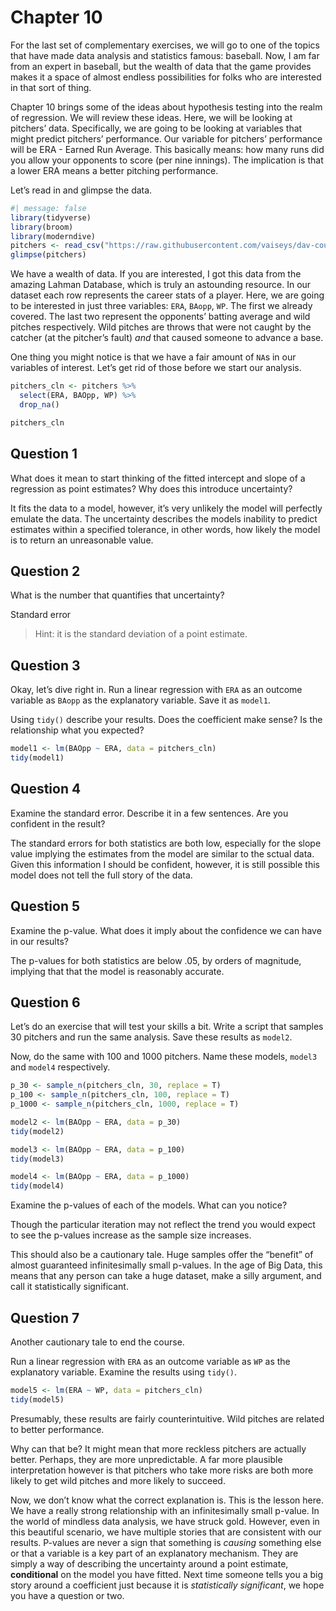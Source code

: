 # Chapter 10  

For the last set of complementary exercises, we will go to one of the topics that have made data analysis and statistics famous: baseball. Now, I am far from an expert in baseball, but the wealth of data that the game provides makes it a space of almost endless possibilities for folks who are interested in that sort of thing. 

Chapter 10 brings some of the ideas about hypothesis testing into the realm of regression. We will review these ideas. Here, we will be looking at pitchers' data. Specifically, we are going to be looking at variables that might predict pitchers' performance. Our variable for pitchers' performance will be ERA - Earned Run Average. This basically means: how many runs did you allow your opponents to score (per nine innings). The implication is that a lower ERA means a better pitching performance. 

Let's read in and glimpse the data. 


```r
#| message: false
library(tidyverse)
library(broom)
library(moderndive)
pitchers <- read_csv("https://raw.githubusercontent.com/vaiseys/dav-course/main/Data/Pitching.csv")
glimpse(pitchers)
```


We have a wealth of data. If you are interested, I got this data from the amazing Lahman Database, which is truly an astounding resource. In our dataset each row represents the career stats of a player. Here, we are going to be interested in just three variables: `ERA`, `BAopp`, `WP`. The first we already covered. The last two represent the opponents' batting average and wild pitches respectively. Wild pitches are throws that were not caught by the catcher (at the pitcher's fault) *and* that caused someone to advance a base. 

One thing you might notice is that we have a fair amount of `NA`s in our variables of interest. Let's get rid of those before we start our analysis. 


```r
pitchers_cln <- pitchers %>% 
  select(ERA, BAOpp, WP) %>% 
  drop_na()

pitchers_cln
```

## Question 1 

What does it mean to start thinking of the fitted intercept and slope of a regression as point estimates? Why does this introduce uncertainty? 

It fits the data to a model, however, it's very unlikely the model will perfectly emulate the data. The uncertainty describes the models inability to predict estimates within a specified tolerance, in other words, how likely the model is to return an unreasonable value.

## Question 2 

What is the number that quantifies that uncertainty? 

Standard error 

> Hint: it is the standard deviation of a point estimate. 

## Question 3 

Okay, let's dive right in. Run a linear regression with `ERA` as an outcome variable as `BAopp` as the explanatory variable. Save it as `model1`. 

Using `tidy()` describe your results. Does the coefficient make sense? Is the relationship what you expected? 

```r
model1 <- lm(BAOpp ~ ERA, data = pitchers_cln)
tidy(model1)


```

## Question 4 

Examine the standard error. Describe it in a few sentences. Are you confident in the result?

The standard errors for both statistics are both low, especially for the slope value implying the estimates from the model are similar to the sctual data. Given this information I should be confident, however, it is still possible this model does not tell the full story of the data.

## Question 5

Examine the p-value. What does it imply about the confidence we can have in our results?

The p-values for both statistics are below .05, by orders of magnitude, implying that that the model is reasonably accurate. 

## Question 6 

Let's do an exercise that will test your skills a bit. Write a script that samples 30 pitchers and run the same analysis. Save these results as `model2`. 

Now, do the same with 100 and 1000 pitchers. Name these models, `model3` and `model4` respectively. 

```r
p_30 <- sample_n(pitchers_cln, 30, replace = T)
p_100 <- sample_n(pitchers_cln, 100, replace = T)
p_1000 <- sample_n(pitchers_cln, 1000, replace = T)

model2 <- lm(BAOpp ~ ERA, data = p_30)
tidy(model2)

model3 <- lm(BAOpp ~ ERA, data = p_100)
tidy(model3)

model4 <- lm(BAOpp ~ ERA, data = p_1000)
tidy(model4)

```

Examine the p-values of each of the models. What can you notice? 

Though the particular iteration may not reflect the trend you would expect to see the p-values increase as the sample size increases.

This should also be a cautionary tale. Huge samples offer the "benefit" of almost guaranteed infinitesimally small p-values. In the age of Big Data, this means that any person can take a huge dataset, make a silly argument, and call it statistically significant. 

## Question 7 

Another cautionary tale to end the course. 

Run a linear regression with `ERA` as an outcome variable as `WP` as the explanatory variable. Examine the results using `tidy()`. 

```r
model5 <- lm(ERA ~ WP, data = pitchers_cln)
tidy(model5)

```

Presumably, these results are fairly counterintuitive. Wild pitches are related to better performance. 

Why can that be? It might mean that more reckless pitchers are actually better. Perhaps, they are more unpredictable. A far more plausible interpretation however is that pitchers who take more risks are both more likely to get wild pitches and more likely to succeed. 

Now, we don't know what the correct explanation is. This is the lesson here. We have a really strong relationship with an infinitesimally small p-value. In the world of mindless data analysis, we have struck gold. However, even in this beautiful scenario, we have multiple stories that are consistent with our results. P-values are never a sign that something is *causing* something else or that a variable is a key part of an explanatory mechanism. They are simply a way of describing the uncertainty around a point estimate, **conditional** on the model you have fitted. Next time someone tells you a big story around a coefficient just because it is *statistically significant*, we hope you have a question or two. 

